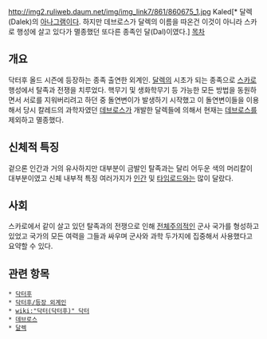 http://img2.ruliweb.daum.net/img/img_link7/861/860675_1.jpg
Kaled[* 달렉(Dalek)의 [[아나그램]]이다. 하지만 데브로스가 달렉의 이름을 따온건 이것이 아니라 스카로 행성에 살고 있다가 멸종했던 또다른 종족인 달(Dal)이였다.]
[[목차]]
== 개요 ==
닥터후 올드 시즌에 등장하는 종족 출연한 외계인. [[달렉]]의 시초가 되는 종족으로 [[스카로]] 행성에서 탈족과 전쟁을 치루었다. 핵무기 및 생화학무기 등 가능한 모든 방법을 동원하면서 서로를 지워버리려고 하던 중 돌연변이가 발생하기 시작했고 이 돌연변이들을 이용해서 당시 칼레드의 과학자였던 [[데브로스]]가 개발한 달렉들에 의해서 현재는 [[데브로스]]를 제외하고 멸종했다.
== 신체적 특징 ==
겉으론 인간과 거의 유사하지만 대부분이 금발인 탈족과는 달리 어두운 색의 머리칼이 대부분이였고 신체 내부적 특징 여러가지가 [[인간]] 및 [[타임로드]]와는 많이 달랐다.
== 사회 ==
스카로에서 같이 살고 있던 탈족과의 전쟁으로 인해 [[전체주의]]적인 군사 국가를 형성하고 있었고 국가의 모든 여력을 그들과 싸우며 군사와 과학 두가지에 집중해서 사용했다고 요약할 수 있다.
== 관련 항목 ==
 * [[닥터후]]
 * [[닥터후/등장 외계인]]
 * [[wiki:"닥터(닥터후)" 닥터]]
 * [[데브로스]]
 * [[달렉]]
